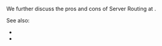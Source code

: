 
<ServerRouting />

We further discuss the pros and cons of Server Routing at <Link href="/server-routing-vs-client-routing#which-one-to-choose" />.

<DefaultRouting />

See also:
 - <Link href="/client-routing" />
 - <Link href="/server-routing-vs-client-routing" />
